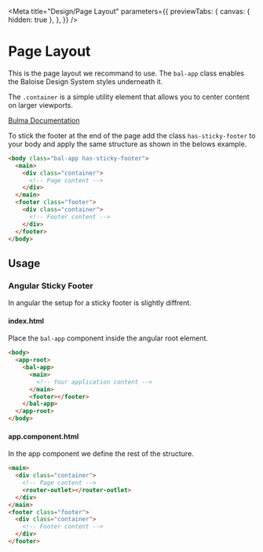
<Meta
  title="Design/Page Layout"
  parameters={{
    previewTabs: {
      canvas: { hidden: true },
    },
  }}
/>

# Page Layout

This is the page layout we recommand to use. The `bal-app` class enables the Baloise Design System styles underneath it.

The `.container` is a simple utility element that allows you to center content on larger viewports.

[Bulma Documentation](https://bulma.io/documentation/layout/container/)

To stick the footer at the end of the page add the class `has-sticky-footer` to your body and apply the same structure as shown in the belows example.

```html
<body class="bal-app has-sticky-footer">
  <main>
    <div class="container">
      <!-- Page content -->
    </div>
  </main>
  <footer class="footer">
    <div class="container">
      <!-- Footer content -->
    </div>
  </footer>
</body>
```

## Usage

### Angular Sticky Footer

In angular the setup for a sticky footer is slightly diffrent.

#### index.html

Place the `bal-app` component inside the angular root element.

```html
<body>
  <app-root>
    <bal-app>
      <main>
        <!-- Your application content -->
      </main>
      <footer></footer>
    </bal-app>
  </app-root>
</body>
```

#### app.component.html

In the app component we define the rest of the structure.

```html
<main>
  <div class="container">
    <!-- Page content -->
    <router-outlet></router-outlet>
  </div>
</main>
<footer class="footer">
  <div class="container">
    <!-- Footer content -->
  </div>
</footer>
```

